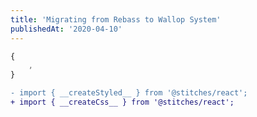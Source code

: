 ```yaml
---
title: 'Migrating from Rebass to Wallop System'
publishedAt: '2020-04-10'
---
```


```js highlight=1,3
{
	,
}
```

```diff
- import { __createStyled__ } from '@stitches/react';
+ import { __createCss__ } from '@stitches/react';
```
